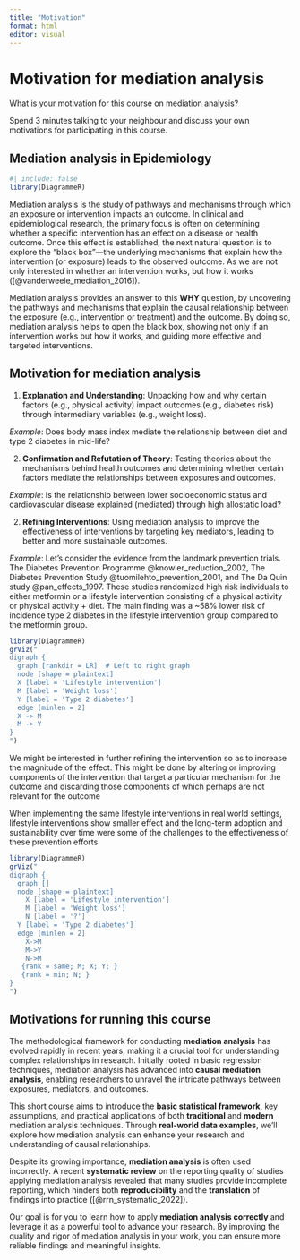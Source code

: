 ```yaml
---
title: "Motivation"
format: html
editor: visual
---
```


# Motivation for mediation analysis

<div>

What is your motivation for this course on mediation analysis?

Spend 3 minutes talking to your neighbour and discuss your own motivations for participating in this course.

</div>

## Mediation analysis in Epidemiology 

```r
#| include: false 
library(DiagrammeR)
```

Mediation analysis is the study of pathways and mechanisms through which an exposure or intervention impacts an outcome. In clinical and epidemiological research, the primary focus is often on determining whether a specific intervention has an effect on a disease or health outcome. Once this effect is established, the next natural question is to explore the "black box"—the underlying mechanisms that explain how the intervention (or exposure) leads to the observed outcome. As we are not only interested in whether an intervention works, but how it works (\[\@vanderweele_mediation_2016\]).

Mediation analysis provides an answer to this **WHY** question, by uncovering the pathways and mechanisms that explain the causal relationship between the exposure (e.g., intervention or treatment) and the outcome. By doing so, mediation analysis helps to open the black box, showing not only if an intervention works but how it works, and guiding more effective and targeted interventions.

## Motivation for mediation analysis

1.  **Explanation and Understanding**: Unpacking how and why certain factors (e.g., physical activity) impact outcomes (e.g., diabetes risk) through intermediary variables (e.g., weight loss).

*Example*: Does body mass index mediate the relationship between diet and type 2 diabetes in mid-life?

2.  **Confirmation and Refutation of Theory**: Testing theories about the mechanisms behind health outcomes and determining whether certain factors mediate the relationships between exposures and outcomes.

*Example*: Is the relationship between lower socioeconomic status and cardiovascular disease explained (mediated) through high allostatic load?

2.  **Refining Interventions**: Using mediation analysis to improve the effectiveness of interventions by targeting key mediators, leading to better and more sustainable outcomes.

*Example*: Let's consider the evidence from the landmark prevention trials. The Diabetes Prevention Programme @knowler_reduction_2002, The Diabetes Prevention Study @tuomilehto_prevention_2001, and The Da Quin study @pan_effects_1997. These studies randomized high risk individuals to either metformin or a lifestyle intervention consisting of a physical activity or physical activity + diet. The main finding was a \~58% lower risk of incidence type 2 diabetes in the lifestyle intervention group compared to the metformin group.

```r
library(DiagrammeR)
grViz("
digraph {
  graph [rankdir = LR]  # Left to right graph
  node [shape = plaintext] 
  X [label = 'Lifestyle intervention'] 
  M [label = 'Weight loss'] 
  Y [label = 'Type 2 diabetes']
  edge [minlen = 2]
  X -> M
  M -> Y
}
")
```

We might be interested in further refining the intervention so as to increase the magnitude of the effect. This might be done by altering or improving components of the intervention that target a particular mechanism for the outcome and discarding those components of which perhaps are not relevant for the outcome

When implementing the same lifestyle interventions in real world settings, lifestyle interventions show smaller effect and the long-term adoption and sustainability over time were some of the challenges to the effectiveness of these prevention efforts

```r
library(DiagrammeR)
grViz("
digraph {
  graph []
  node [shape = plaintext]
    X [label = 'Lifestyle intervention']
    M [label = 'Weight loss']
    N [label = '?']
  Y [label = 'Type 2 diabetes']
  edge [minlen = 2]
    X->M
    M->Y
    N->M
   {rank = same; M; X; Y; }
   {rank = min; N; }
}
")
```

## Motivations for running this course

The methodological framework for conducting **mediation analysis** has evolved rapidly in recent years, making it a crucial tool for understanding complex relationships in research. Initially rooted in basic regression techniques, mediation analysis has advanced into **causal mediation analysis**, enabling researchers to unravel the intricate pathways between exposures, mediators, and outcomes.

This short course aims to introduce the **basic statistical framework**, key assumptions, and practical applications of both **traditional** and **modern** mediation analysis techniques. Through **real-world data examples**, we’ll explore how mediation analysis can enhance your research and understanding of causal relationships.

Despite its growing importance, **mediation analysis** is often used incorrectly. A recent **systematic review** on the reporting quality of studies applying mediation analysis revealed that many studies provide incomplete reporting, which hinders both **reproducibility** and the **translation** of findings into practice (\[\@rrn_systematic_2022\]).

Our goal is for you to learn how to apply **mediation analysis correctly** and leverage it as a powerful tool to advance your research. By improving the quality and rigor of mediation analysis in your work, you can ensure more reliable findings and meaningful insights.
